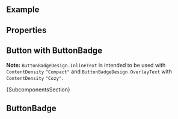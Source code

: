 
<Meta of={ComponentStories} />

<DocsHeader of={ComponentStories} />

<br />

## Example

<Canvas of={ComponentStories.Default} />

## Properties

<ControlsWithNote of={ComponentStories.Default} />

## Button with ButtonBadge

**Note:** `ButtonBadgeDesign.InlineText` is intended to be used with `ContentDensity` `"Compact"` and `ButtonBadgeDesign.OverlayText` with `ContentDensity` `"Cozy"`.

<Canvas of={ComponentStories.WithBadge} />

<Markdown>{SubcomponentsSection}</Markdown>

## ButtonBadge

<Description of={ButtonBadge} />
<ArgTypesWithNote of={ButtonBadge} />

<Footer />
